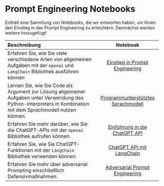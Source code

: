 # Prompt Engineering Notebooks

Enthält eine Sammlung von Notebooks, die wir entworfen haben, um Ihnen den Einstieg in das Prompt Engineering zu erleichtern. Demnächst werden weitere hinzugefügt!

| Beschreibung                                                | Notebook |
| :---------------------------------------------------------- | :-------: |
|Erfahren Sie, wie Sie viele verschiedene Arten von allgemeinen Aufgaben mit der `openai` und `LangChain` Bibliothek ausführen können|[Einstieg in Prompt Engineering](https://github.com/dair-ai/Prompt-Engineering-Guide/blob/main/notebooks/pe-lecture.ipynb)|
|Lernen Sie, wie Sie Code als Argument zur Lösung allgemeiner Aufgaben unter Verwendung des Python-Interpreters in Kombination mit dem Sprachmodell nutzen können.|[Programmunterstütztes Sprachmodell](https://github.com/dair-ai/Prompt-Engineering-Guide/blob/main/notebooks/pe-pal.ipynb)|
|Erfahren Sie mehr darüber, wie Sie die ChatGPT-APIs mit der `openai` Bibliothek aufrufen können.|[Einführung in die ChatGPT API](https://github.com/dair-ai/Prompt-Engineering-Guide/blob/main/notebooks/pe-chatgpt-intro.ipynb)|
|Erfahren Sie, wie Sie ChatGPT-Funktionen mit der `LangChain` Bibliothek verwenden können.|[ChatGPT API mit LangChain](https://github.com/dair-ai/Prompt-Engineering-Guide/blob/main/notebooks/pe-chatgpt-langchain.ipynb)|
|Erfahren Sie mehr über adversarial Prompting einschließlich Defensivmaßnahmen.|[Adversarial Prompt Engineering](https://github.com/dair-ai/Prompt-Engineering-Guide/blob/main/notebooks/pe-chatgpt-adversarial.ipynb)|

